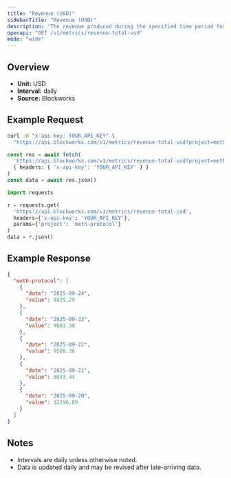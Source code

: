 ```yaml
---
title: "Revenue (USD)"
sidebarTitle: "Revenue (USD)"
description: "The revenue produced during the specified time period for given project."
openapi: "GET /v1/metrics/revenue-total-usd"
mode: "wide"
---
```


## Overview

- **Unit:** USD
- **Interval:** daily
- **Source:** Blockworks

## Example Request

<CodeGroup>

```bash cURL
curl -H "x-api-key: YOUR_API_KEY" \
  "https://api.blockworks.com/v1/metrics/revenue-total-usd?project=meth-protocol"
```

```typescript TypeScript
const res = await fetch(
  'https://api.blockworks.com/v1/metrics/revenue-total-usd?project=meth-protocol',
  { headers: { 'x-api-key': 'YOUR_API_KEY' } }
)
const data = await res.json()
```

```python Python
import requests

r = requests.get(
  'https://api.blockworks.com/v1/metrics/revenue-total-usd',
  headers={'x-api-key': 'YOUR_API_KEY'},
  params={'project': 'meth-protocol'}
)
data = r.json()
```

</CodeGroup>

## Example Response

```json
{
  "meth-protocol": [
    {
      "date": "2025-09-24",
      "value": 9429.29
    },
    {
      "date": "2025-09-23",
      "value": 9681.38
    },
    {
      "date": "2025-09-22",
      "value": 9509.38
    },
    {
      "date": "2025-09-21",
      "value": 8033.44
    },
    {
      "date": "2025-09-20",
      "value": 12296.89
    }
  ]
}
```

## Notes
- Intervals are daily unless otherwise noted.
- Data is updated daily and may be revised after late-arriving data.